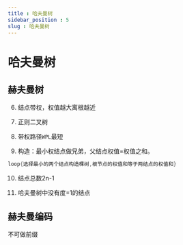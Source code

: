 ```yaml
---
title : 哈夫曼树
sidebar_position : 5
slug : 哈夫曼树
---
```

# 哈夫曼树


## 赫夫曼树

6. 结点带权，权值越大离根越近

7. 正则二叉树

8. 带权路径`WPL`最短

9. 构造：最小权结点做兄弟，父结点权值=权值之和。

```cpp
loop{选择最小的两个结点构造棵树,根节点的权值和等于两结点的权值和}
```

10. 结点总数2n-1

11. 哈夫曼树中没有度=1的结点

## 赫夫曼编码

不可做前缀
